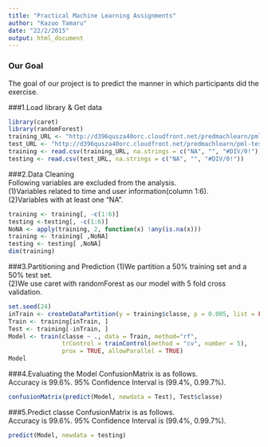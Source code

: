 ```yaml
---
title: "Practical Machine Learning Assignments"
author: "Kazuo Tamaru"
date: "22/2/2015"
output: html_document
---
```


### Our Goal
The goal of our project is to predict the manner in which participants did the exercise.  

###1.Load library & Get data
```r
library(caret)
library(randomForest)
training_URL <- "http://d396qusza40orc.cloudfront.net/predmachlearn/pml-training.csv"
test_URL <- "http://d396qusza40orc.cloudfront.net/predmachlearn/pml-testing.csv"
training <- read.csv(training_URL, na.strings = c("NA", "", "#DIV/0!"))
testing <- read.csv(test_URL, na.strings = c("NA", "", "#DIV/0!"))
```

###2.Data Cleaning  
Following variables are excluded from the analysis.  
 (1)Variables related to time and user information(column 1:6).  
 (2)Variables with at least one “NA”. 
```r
training <- training[, -c(1:6)]
testing <-testing[, -c(1:6)]
NoNA <- apply(training, 2, function(x) !any(is.na(x)))
training <- training[ ,NoNA]
testing <- testing[ ,NoNA]
dim(training)
```

###3.Partitioning and Prediction
(1)We partition a 50% training set and a 50% test set.  
(2)We use caret with randomForest as our model with 5 fold cross validation.
```r
set.seed(24)
inTrain <- createDataPartition(y = training$classe, p = 0.005, list = FALSE)
Train <- training[inTrain, ]
Test <- training[-inTrain, ]
Model <- train(classe ~ ., data = Train, method="rf",
               trControl = trainControl(method = "cv", number = 5),
               prox = TRUE, allowParallel = TRUE)
Model
```

###4.Evaluating the Model
ConfusionMatrix is as follows.  
Accuracy is 99.6%. 95% Confidence Interval is (99.4%, 0.99.7%).
```r
confusionMatrix(predict(Model, newdata = Test), Test$classe)
```

###5.Predict classe
ConfusionMatrix is as follows.  
Accuracy is 99.6%. 95% Confidence Interval is (99.4%, 0.99.7%).
```r
predict(Model, newdata = testing)
```
